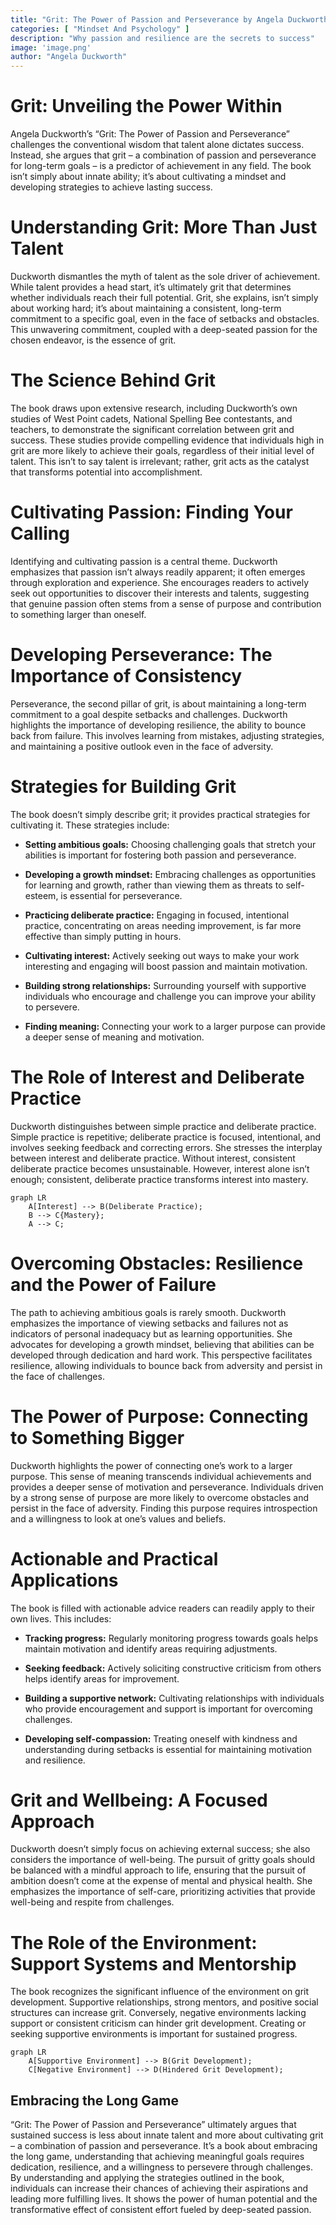 ```yaml
---
title: "Grit: The Power of Passion and Perseverance by Angela Duckworth"
categories: [ "Mindset And Psychology" ]
description: "Why passion and resilience are the secrets to success"
image: 'image.png'
author: "Angela Duckworth"
---
```

# Grit: Unveiling the Power Within

Angela Duckworth's "Grit: The Power of Passion and Perseverance" challenges the conventional wisdom that talent alone dictates success. Instead, she argues that grit – a combination of passion and perseverance for long-term goals – is a predictor of achievement in any field. The book isn't simply about innate ability; it's about cultivating a mindset and developing strategies to achieve lasting success.

# Understanding Grit: More Than Just Talent

Duckworth dismantles the myth of talent as the sole driver of achievement. While talent provides a head start, it's ultimately grit that determines whether individuals reach their full potential. Grit, she explains, isn't simply about working hard; it's about maintaining a consistent, long-term commitment to a specific goal, even in the face of setbacks and obstacles. This unwavering commitment, coupled with a deep-seated passion for the chosen endeavor, is the essence of grit.

# The Science Behind Grit

The book draws upon extensive research, including Duckworth's own studies of West Point cadets, National Spelling Bee contestants, and teachers, to demonstrate the significant correlation between grit and success.  These studies provide compelling evidence that individuals high in grit are more likely to achieve their goals, regardless of their initial level of talent.  This isn't to say talent is irrelevant; rather, grit acts as the catalyst that transforms potential into accomplishment.

# Cultivating Passion: Finding Your Calling

Identifying and cultivating passion is a central theme.  Duckworth emphasizes that passion isn't always readily apparent; it often emerges through exploration and experience.  She encourages readers to actively seek out opportunities to discover their interests and talents, suggesting that genuine passion often stems from a sense of purpose and contribution to something larger than oneself.


#  Developing Perseverance: The Importance of Consistency

Perseverance, the second pillar of grit, is about maintaining a long-term commitment to a goal despite setbacks and challenges.  Duckworth highlights the importance of developing resilience, the ability to bounce back from failure.  This involves learning from mistakes, adjusting strategies, and maintaining a positive outlook even in the face of adversity.

#  Strategies for Building Grit

The book doesn't simply describe grit; it provides practical strategies for cultivating it.  These strategies include:

* **Setting ambitious goals:** Choosing challenging goals that stretch your abilities is important for fostering both passion and perseverance.

* **Developing a growth mindset:**  Embracing challenges as opportunities for learning and growth, rather than viewing them as threats to self-esteem, is essential for perseverance.

* **Practicing deliberate practice:**  Engaging in focused, intentional practice, concentrating on areas needing improvement, is far more effective than simply putting in hours.

* **Cultivating interest:**  Actively seeking out ways to make your work interesting and engaging will boost passion and maintain motivation.

* **Building strong relationships:** Surrounding yourself with supportive individuals who encourage and challenge you can improve your ability to persevere.

* **Finding meaning:**  Connecting your work to a larger purpose can provide a deeper sense of meaning and motivation.

#  The Role of Interest and Deliberate Practice

Duckworth distinguishes between simple practice and deliberate practice.  Simple practice is repetitive; deliberate practice is focused, intentional, and involves seeking feedback and correcting errors.  She stresses the interplay between interest and deliberate practice.  Without interest, consistent deliberate practice becomes unsustainable.  However, interest alone isn’t enough; consistent, deliberate practice transforms interest into mastery.


```mermaid
graph LR
    A[Interest] --> B(Deliberate Practice);
    B --> C{Mastery};
    A --> C;
```

#  Overcoming Obstacles: Resilience and the Power of Failure

The path to achieving ambitious goals is rarely smooth. Duckworth emphasizes the importance of viewing setbacks and failures not as indicators of personal inadequacy but as learning opportunities. She advocates for developing a growth mindset, believing that abilities can be developed through dedication and hard work. This perspective facilitates resilience, allowing individuals to bounce back from adversity and persist in the face of challenges.

#  The Power of Purpose: Connecting to Something Bigger

Duckworth highlights the power of connecting one's work to a larger purpose.  This sense of meaning transcends individual achievements and provides a deeper sense of motivation and perseverance.  Individuals driven by a strong sense of purpose are more likely to overcome obstacles and persist in the face of adversity.  Finding this purpose requires introspection and a willingness to look at one's values and beliefs.

# Actionable and Practical Applications

The book is filled with actionable advice readers can readily apply to their own lives. This includes:

* **Tracking progress:** Regularly monitoring progress towards goals helps maintain motivation and identify areas requiring adjustments.

* **Seeking feedback:** Actively soliciting constructive criticism from others helps identify areas for improvement.

* **Building a supportive network:** Cultivating relationships with individuals who provide encouragement and support is important for overcoming challenges.

* **Developing self-compassion:**  Treating oneself with kindness and understanding during setbacks is essential for maintaining motivation and resilience.


# Grit and Wellbeing: A Focused Approach

Duckworth doesn't simply focus on achieving external success; she also considers the importance of well-being.  The pursuit of gritty goals should be balanced with a mindful approach to life, ensuring that the pursuit of ambition doesn't come at the expense of mental and physical health.  She emphasizes the importance of self-care, prioritizing activities that provide well-being and respite from challenges.

#  The Role of the Environment: Support Systems and Mentorship

The book recognizes the significant influence of the environment on grit development. Supportive relationships, strong mentors, and positive social structures can increase grit. Conversely, negative environments lacking support or consistent criticism can hinder grit development. Creating or seeking supportive environments is important for sustained progress.

```mermaid
graph LR
    A[Supportive Environment] --> B(Grit Development);
    C[Negative Environment] --> D(Hindered Grit Development);
```

## Embracing the Long Game

"Grit: The Power of Passion and Perseverance" ultimately argues that sustained success is less about innate talent and more about cultivating grit – a combination of passion and perseverance. It's a book about embracing the long game, understanding that achieving meaningful goals requires dedication, resilience, and a willingness to persevere through challenges. By understanding and applying the strategies outlined in the book, individuals can increase their chances of achieving their aspirations and leading more fulfilling lives.  It shows the power of human potential and the transformative effect of consistent effort fueled by deep-seated passion.

